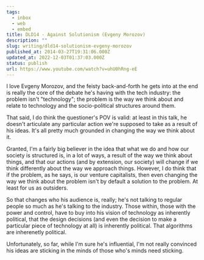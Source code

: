 ```yaml
---
tags:
  - inbox
  - web
  - embed
title: DLD14 - Against Solutionism (Evgeny Morozov)
description: ""
slug: writing/dld14-solutionism-evgeny-morozov
published_at: 2014-03-27T19:31:06.000Z
updated_at: 2022-12-03T01:37:03.000Z
status: publish
url: https://www.youtube.com/watch?v=uhU0hRng-eE
---
```

I love Evgeny Morozov, and the feisty back-and-forth he gets into at the end is really the core of the debate he's having with the tech industry: the problem isn't "technology"; the problem is the way we think about and relate to technology and the socio-political structures around them.

That said, I do think the questioner's POV is valid: at least in this talk, he doesn't articulate any particular action we're supposed to take as a result of his ideas. It's all pretty much grounded in changing the way we think about it.

Granted, I'm a fairly big believer in the idea that what we do and how our society is structured is, in a lot of ways, a result of the way we think about things, and that our actions (and by extension, our society) will change if we think differently about the way we approach things. However, I do think that if the problem, as he says, is our venture capitalists, then even changing the way we think about the problem isn't by default a solution to the problem. At least for us as outsiders.

So that changes who his audience is, really; he's not talking to regular people so much as he's talking to the industry. Those within, those with the power and control, have to buy into his vision of technology as inherently political, that the design decisions (and even the decision to make a particular piece of technology at all) is inherently political. That algorithms are inherenetly political.

Unfortunately, so far, while I'm sure he's influential, I'm not really convinced his ideas are sticking in the minds of those who's minds need sticking.
